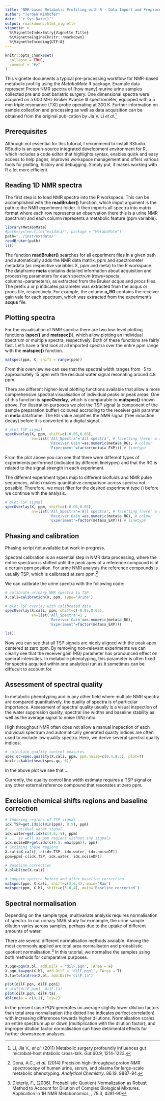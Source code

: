 ```yaml
---
title: "NMR-based Metabolic Profiling with R - Data Import and Preprocessing"
author: "Torben Kimhofer"
date: "`r Sys.Date()`"
output: rmarkdown::html_vignette
vignette: >
  %\VignetteIndexEntry{Vignette Title}
  %\VignetteEngine{knitr::rmarkdown}
  %\VignetteEncoding{UTF-8}
---
```


```r
knitr::opts_chunk$set(
  collapse = TRUE,
  comment = "#>"
)
```

This vignette documents a typical pre-processing workflow for NMR-based metabolic profilig using the *MetaboMate* R package. Example data represent Proton NMR spectra of [how many] murine urine samples collected pre and post bariatric surgery. One dimensional spectra were acquired on a 600 MHz Bruker Avance III spectrometer, equipped with a 5 mm triple resonance (TXI) probe operating at 300 K. Further information on sample collection and processing as well as data acquisition can be obtained from the original publication by Jia V. Li *et al.*^[Li, Jia V., *et al.* (2011) Metaboilc surgery profoundly influences gut microbial-host mtaboilc cross-talk. *Gut* 60.9, 1214-1223.]

## Prerequisites
Although not essential for this tutorial, I recommend to install RStudio. RStudio is an open-source integrated development environment for R, which includes a code editor that highlights syntax, enables quick and easy access to help pages, improves workspace management and offers various tools for plotting, history and debugging. Simply put, it makes working with R a lot more efficient.

## Reading 1D NMR spectra 
The first step is to load NMR spectra into the R workspace. This can be accomplished with the **readBruker()** function, which imput argument is the path to the NMR experiment folder. It then imports all spectra into matrix format where each row represents an observation (here this is a urine NMR spectrum) and each column represents a metabolic feature (ppm variable).
```r
library(MetaboMate)
#path=system.file("extdata/", package = "MetaboMate")
path='../inst/extdata/'
readBruker(path)
ls()
```

The function **readBruker()** searches for all experiment files in a given path and automatically adds the NMR data matrix, ppm and spectrometer metadata (as respective variables X, ppm  and meta) to the R workspace. The dataframe **meta** contains detailed information about acquisition and processing parameters for each spectrum (rows=specta, columns=parameters), as extracted from the Bruker *acqus* and *procs* files. The prefix a or p indicates parameter was extracted from the acqus or procs file, respectively. For example, the column **a_RG** contains the receiver gain vale for each spectrum, which was extracted from the experiment's **acqus** file.

## Plotting spectra 
For the visualisation of NMR spectra there are two low-level plotting functions (**spec()** and **matspec()**), which allow plotting an individual spectrum or multiple spectra, respectively. Both of these functions are fairly fast. Let's have a first look at all imported spectra over the entire ppm range with the **matspec()** function.

```r
matspec(ppm, X, shift = range(ppm))
```

From this overview we can see that the spectral width ranges from -5 to approximately 15 ppm with the residual water signal resonating around 4.8 ppm. 

There are different higher-level plotting functions available that allow a more comprehensive spectral visualisation of individual peaks or peak areas. One of this function is **specOverlay**, which is comparable to **matspec()** shown above. For illustration purposes we plot the TSP signal (a component of the sample preparation buffer) coloured accroding to the receiver gain paramter in **meta** dataframe. The RG value amplifies the NMR signal (free induction decay) before it is converted to a digital signal. 

```r
# plot TSP signal
specOverlay(X, ppm, shift=c(-0.05,0.05), 
            an=list('All_Spectra'='All spectra', # facetting (here: a single panel) 
                    'Receiver Gain'=as.numeric(meta$a_RG), # colour
                    'Experiment'=factor(meta$a_EXP))) # linetype

```

From the plot above you can see that there were different types of experiments performed (indicated by different linetypes) and that the RG is related to the signal strength in each experiment. 


The different experiment types map to different biolfuids and NMR pulse sequences, which makes quantitative comparison across spectra not possible. Therefore, we must filter for the desired experiment type (**<JL-noe1d>**) before we continue with the analysis.

```r
# plot TSP signal
specOverlay(X, ppm, shift=c(-0.05,0.05), 
            an=list('All_Spectra'='All spectra', # facetting (here: a single panel) 
                    'Receiver Gain'=as.numeric(meta$a_RG), # colour
                    'Experiment'=factor(meta$a_EXP))) # linetype

```


## Phasing and calibration
Phasing script not available but work in progress.

Spectral calibration is an essential step in NMR data processing, where the entire spectrum is shifted until the peak apes of a reference compound is at a certain ppm position. For urine NMR analysis the reference compounds is usually TSP, which is calibrated at zero ppm.^[Dona, A.C., *et al.* (2014) Precision high-throughput proton NMR spectroscopy of human urine, serum, and plasma for large-scale metabolic phenotyping. *Analytical Chemistry*. 86.19. 9887-94.]

We can calibrate the urine spectra with the following code:
```r
# calibrate urinary NMR spectra to TSP
X.cali=calibration(X, ppm, type='Urine')

# plot TSP overlay with calibrated data
specOverlay(X.cali, ppm, shift=c(-0.05,0.05), 
            an=list('All_Spectra'=1 , 
                    'Receiver Gain'=as.numeric(meta$a_RG),
                    'Experiment'=factor(meta$a_EXP)))

ls()
```

Now you can see that all TSP signals are nicely aligned with the peak apex centered at zero ppm. By removing non-relevant experiments we can clearly see that the receiver gain (RG) parameter has pronounced effect on specral intensities. In metabolic phenotyping, this parameter is often fixed for spectra acquited within one analytical run as it sometimes can be diffucult to account for. 


## Assessment of spectral quality
In metabolic phenotyping and in any other field where multiple NMR spectra are compared quantitatively, the quality of spectra is of particular importance. Assessment of spectral quality usually is a visual inspection of the water suppresion quality, spectral line widths and baseline stability as well as the average signal to noise (SN) ratio.

High throughput NMR often does not allow a manual inspection of each individual spectrum and automatically generated quality indices are often used to exclude low quality spectra. Here, we derive several spectral quality indices:

```r
# calculate quality control measures
spec.qc=spec.quality(X.cali, ppm, ppm.noise=c(9.4,9.5), plot=T)
knitr::kable(head(spec.qc, 6))
```

In the above plot we see that ...

Currently, the quality control line width estimate requires a TSP signal or any other external reference compound that resonates at zero ppm.

## Excision chemical shifts regions and baseline correction
 
```r
# Indexing regions of TSP signal ...
idx.TSP=get.idx(c(min(ppm), 0.5), ppm)
# ...residual water signal
idx.water=get.idx(c(4.6, 5), ppm)
# ... as well as ppm regions without any signals
idx.noiseDF=get.idx(c(9.5, max(ppm)), ppm)
# Excising these regions
X.cali=X.cali[,-c(idx.TSP, idx.water, idx.noiseDF)]
ppm=ppm[-c(idx.TSP, idx.water, idx.noiseDF)]

# Baseline correction
X.bl=bline(X.cali)

# compare spectra before and after baseline correction
matspec(ppm, X.cali, shift=c(3.6,4), main='Raw')
matspec(ppm, X.bl, shift=c(3.6,4), main='Baseline corrected')
```

## Spectral normalisation
Depending on the sample type, multivariate analysis requires normalisation of spectra. In our urinary NMR study for exmample, the urine sample dilution varies across samples, perhaps due to the uptake of different amounts of water.

There are several different normalisation methods avaiable. Among the most commonly applied are total area normalisaton and probablistic quotient normalisation.^[Dieterly, F., \emph{et al.} (2006), Probabilistic Quotient Normalization as Robust Method to Account for Dilution of Complex Biological Mixtures. Application in 1H NMR Metabonomics, \emph{Analytical Chemistry}, 78.3, 4281-90] In this tutorial, we normalise the samples using both methods for comparative purposes.

```r
X.pqn=pqn(X.bl, add.DilF = 'dilF.pqn', TArea = F)
X.pqn.ta=pqn(X.bl, add.DilF = 'dilF.pqn1', TArea = T)
X.ta=totalArea(X.bl, add.DilF='dilF.ta')

plot(dilF.pqn, dilF.pqn1)
# plot(dilF.pqn1, dilF.ta)
plot(dilF.pqn, dilF.ta)
abline(a = c(0,1), lty=2)
```

In the present case PQN generates on average slightly lower dilution factors than total area normalisation (the dotted line indicates perfect correlation) with increasing differences towards higher dilutions. Normalisation scales an entire spectrum up or down (multiplication with the dilution factor), and improper dilution factor normalisation can have detrimental effects for further downstream analyses. 

